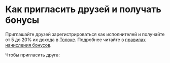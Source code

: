 # Как пригласить друзей и получать бонусы

Приглашайте друзей зарегистрироваться как исполнителей и получайте от 5 до 20% их дохода в [Толоке](http://toloka.yandex.ru/). Подробнее читайте в [правилах начисления бонусов](../referal-rules).

Чтобы пригласить друга:
